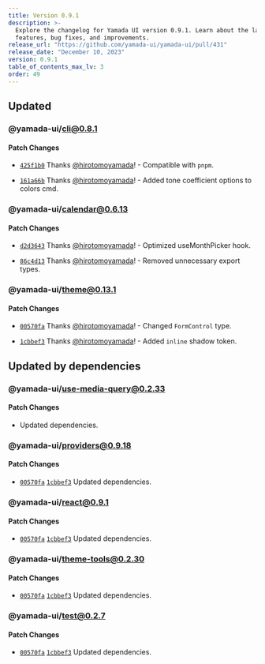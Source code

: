 ```yaml
---
title: Version 0.9.1
description: >-
  Explore the changelog for Yamada UI version 0.9.1. Learn about the latest
  features, bug fixes, and improvements.
release_url: "https://github.com/yamada-ui/yamada-ui/pull/431"
release_date: "December 10, 2023"
version: 0.9.1
table_of_contents_max_lv: 3
order: 49
---
```


## Updated

### @yamada-ui/cli@0.8.1

#### Patch Changes

- [`425f1b0`](https://github.com/hirotomoyamada/yamada-ui/commit/425f1b02d4dfa2d63b5baad56e26e07ab1fdfb35) Thanks [@hirotomoyamada](https://github.com/hirotomoyamada)! - Compatible with `pnpm`.

- [`161a66b`](https://github.com/hirotomoyamada/yamada-ui/commit/161a66bd5b48bbd0739fe5e28e1ecd92be0800b9) Thanks [@hirotomoyamada](https://github.com/hirotomoyamada)! - Added tone coefficient options to colors cmd.

### @yamada-ui/calendar@0.6.13

#### Patch Changes

- [`d2d3643`](https://github.com/hirotomoyamada/yamada-ui/commit/d2d3643893dc1fd43d88ae26cb28a7057ee936e1) Thanks [@hirotomoyamada](https://github.com/hirotomoyamada)! - Optimized useMonthPicker hook.

- [`86c4d13`](https://github.com/hirotomoyamada/yamada-ui/commit/86c4d139bfbda9af2ffadfccc8543f37341b2187) Thanks [@hirotomoyamada](https://github.com/hirotomoyamada)! - Removed unnecessary export types.

### @yamada-ui/theme@0.13.1

#### Patch Changes

- [`00570fa`](https://github.com/hirotomoyamada/yamada-ui/commit/00570faf38843ff2786f3750594d32fae86edadc) Thanks [@hirotomoyamada](https://github.com/hirotomoyamada)! - Changed `FormControl` type.

- [`1cbbef3`](https://github.com/hirotomoyamada/yamada-ui/commit/1cbbef31657f9aff7a46d960ff4d47246d2ba453) Thanks [@hirotomoyamada](https://github.com/hirotomoyamada)! - Added `inline` shadow token.

## Updated by dependencies

### @yamada-ui/use-media-query@0.2.33

#### Patch Changes

- Updated dependencies.

### @yamada-ui/providers@0.9.18

#### Patch Changes

- [`00570fa`](https://github.com/hirotomoyamada/yamada-ui/commit/00570faf38843ff2786f3750594d32fae86edadc) [`1cbbef3`](https://github.com/hirotomoyamada/yamada-ui/commit/1cbbef31657f9aff7a46d960ff4d47246d2ba453) Updated dependencies.

### @yamada-ui/react@0.9.1

#### Patch Changes

- [`00570fa`](https://github.com/hirotomoyamada/yamada-ui/commit/00570faf38843ff2786f3750594d32fae86edadc) [`1cbbef3`](https://github.com/hirotomoyamada/yamada-ui/commit/1cbbef31657f9aff7a46d960ff4d47246d2ba453) Updated dependencies.

### @yamada-ui/theme-tools@0.2.30

#### Patch Changes

- [`00570fa`](https://github.com/hirotomoyamada/yamada-ui/commit/00570faf38843ff2786f3750594d32fae86edadc) [`1cbbef3`](https://github.com/hirotomoyamada/yamada-ui/commit/1cbbef31657f9aff7a46d960ff4d47246d2ba453) Updated dependencies.

### @yamada-ui/test@0.2.7

#### Patch Changes

- [`00570fa`](https://github.com/hirotomoyamada/yamada-ui/commit/00570faf38843ff2786f3750594d32fae86edadc) [`1cbbef3`](https://github.com/hirotomoyamada/yamada-ui/commit/1cbbef31657f9aff7a46d960ff4d47246d2ba453) Updated dependencies.
